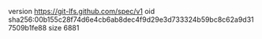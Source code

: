 version https://git-lfs.github.com/spec/v1
oid sha256:00b155c28f74d6e4cb6ab8dec4f9d29e3d733324b59bc8c62a9d317509b1fe88
size 6881
